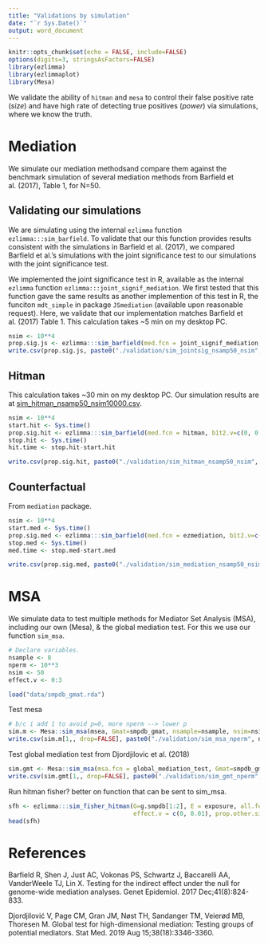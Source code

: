 ```yaml
---
title: "Validations by simulation"
date: "`r Sys.Date()`"
output: word_document
---
```


```r
knitr::opts_chunk$set(echo = FALSE, include=FALSE)
options(digits=3, stringsAsFactors=FALSE)
library(ezlimma)
library(ezlimmaplot)
library(Mesa)
```

We validate the ability of `hitman` and `mesa` to control their false positive rate (*size*) and have high rate of detecting true positives (*power*) via simulations, where we know the truth.

# Mediation

We simulate our mediation methodsand compare them against the benchmark simulation of several mediation methods from Barfield et al. (2017), Table 1, for N=50.

## Validating our simulations

We are simulating using the internal `ezlimma` function `ezlimma:::sim_barfield`. To validate that our this function provides results consistent with the simulations in Barfield et al. (2017), we compared Barfield et al.'s simulations with the joint significance test to our simulations with the joint significance test.   

We implemented the joint significance test in R, available as the internal `ezlimma` function `ezlimma:::joint_signif_mediation`. We first tested that this function gave the same results as another implemention of this test in R, the funciton `mdt_simple` in package `JSmediation` (available upon reasonable request). Here, we validate that our implementation matches Barfield et al. (2017) Table 1. This calculation takes ~5 min on my desktop PC. 

```r
nsim <- 10**4
prop.sig.js <- ezlimma:::sim_barfield(med.fcn = joint_signif_mediation, b1t2.v=c(0, 0.14, 0.39), nsim = nsim)
write.csv(prop.sig.js, paste0("./validation/sim_jointsig_nsamp50_nsim", nsim, ".csv"), na="")
```

## Hitman

This calculation takes ~30 min on my desktop PC. Our simulation results are at [sim_hitman_nsamp50_nsim10000.csv](./validation/sim_hitman_nsamp50_nsim10000.csv).

```r
nsim <- 10**4
start.hit <- Sys.time()
prop.sig.hit <- ezlimma:::sim_barfield(med.fcn = hitman, b1t2.v=c(0, 0.14, 0.39), nsim = nsim, ngene=99)
stop.hit <- Sys.time()
hit.time <- stop.hit-start.hit

write.csv(prop.sig.hit, paste0("./validation/sim_hitman_nsamp50_nsim", nsim, ".csv"), na="")
```

## Counterfactual

From `mediation` package.

```r
nsim <- 10**4
start.med <- Sys.time()
prop.sig.med <- ezlimma:::sim_barfield(med.fcn = ezmediation, b1t2.v=c(0, 0.14, 0.39), nsim = nsim, ngene=99)
stop.med <- Sys.time()
med.time <- stop.med-start.med

write.csv(prop.sig.med, paste0("./validation/sim_mediation_nsamp50_nsim", nsim, ".csv"), na="")
```

# MSA

We simulate data to test multiple methods for Mediator Set Analysis (MSA), including our own (Mesa), & the global mediation test. For this we use our function `sim_msa`.

```r
# Declare variables.
nsample <- 8
nperm <- 10**3
nsim <- 50
effect.v <- 0:3

load("data/smpdb_gmat.rda")
```

Test mesa

```r
# b/c i add 1 to avoid p=0, more nperm --> lower p
sim.m <- Mesa::sim_msa(msea, Gmat=smpdb_gmat, nsample=nsample, nsim=nsim, nperm=nperm, effect.v = effect.v, ncores=1)
write.csv(sim.m[1,, drop=FALSE], paste0("./validation/sim_msa_nperm", nperm, "_nsim", nsim, ".csv"), na="")
```

Test global mediation test from Djordjilovic et al. (2018)

```r
sim.gmt <- Mesa::sim_msa(msa.fcn = global_mediation_test, Gmat=smpdb_gmat, nsample=nsample, nsim=nsim, verbose=TRUE, effect.v = effect.v)
write.csv(sim.gmt[1,, drop=FALSE], paste0("./validation/sim_gmt_nperm", nperm, "_nsim", nsim, ".csv"), na="")
```

Run hitman fisher? better on function that can be sent to sim_msa.

```r
sfh <- ezlimma:::sim_fisher_hitman(G=g.smpdb[1:2], E = exposure, all.feats = all.feats, nsim=200, 
                                   effect.v = c(0, 0.01), prop.other.sig = 0.25)
head(sfh)
```

# References
Barfield R, Shen J, Just AC, Vokonas PS, Schwartz J, Baccarelli AA, VanderWeele TJ, Lin X. Testing for the indirect effect under the null for genome-wide mediation analyses. Genet Epidemiol. 2017 Dec;41(8):824-833.

Djordjilović V, Page CM, Gran JM, Nøst TH, Sandanger TM, Veierød MB, Thoresen M. Global test for high-dimensional mediation: Testing groups of potential mediators. Stat Med. 2019 Aug 15;38(18):3346-3360.